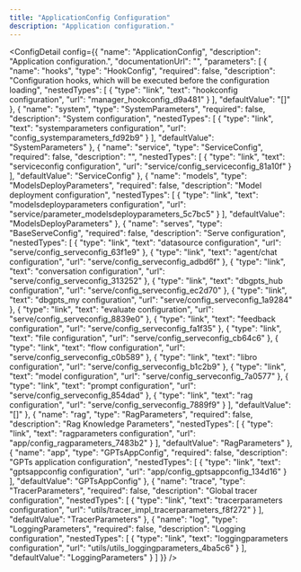 ```yaml
---
title: "ApplicationConfig Configuration"
description: "Application configuration."
---
```



<ConfigDetail config={{
  "name": "ApplicationConfig",
  "description": "Application configuration.",
  "documentationUrl": "",
  "parameters": [
    {
      "name": "hooks",
      "type": "HookConfig",
      "required": false,
      "description": "Configuration hooks, which will be executed before the configuration loading",
      "nestedTypes": [
        {
          "type": "link",
          "text": "hookconfig configuration",
          "url": "manager_hookconfig_d9a481"
        }
      ],
      "defaultValue": "[]"
    },
    {
      "name": "system",
      "type": "SystemParameters",
      "required": false,
      "description": "System configuration",
      "nestedTypes": [
        {
          "type": "link",
          "text": "systemparameters configuration",
          "url": "config_systemparameters_fd92b9"
        }
      ],
      "defaultValue": "SystemParameters"
    },
    {
      "name": "service",
      "type": "ServiceConfig",
      "required": false,
      "description": "",
      "nestedTypes": [
        {
          "type": "link",
          "text": "serviceconfig configuration",
          "url": "service/config_serviceconfig_81a10f"
        }
      ],
      "defaultValue": "ServiceConfig"
    },
    {
      "name": "models",
      "type": "ModelsDeployParameters",
      "required": false,
      "description": "Model deployment configuration",
      "nestedTypes": [
        {
          "type": "link",
          "text": "modelsdeployparameters configuration",
          "url": "service/parameter_modelsdeployparameters_5c7bc5"
        }
      ],
      "defaultValue": "ModelsDeployParameters"
    },
    {
      "name": "serves",
      "type": "BaseServeConfig",
      "required": false,
      "description": "Serve configuration",
      "nestedTypes": [
        {
          "type": "link",
          "text": "datasource configuration",
          "url": "serve/config_serveconfig_63f1e9"
        },
        {
          "type": "link",
          "text": "agent/chat configuration",
          "url": "serve/config_serveconfig_adbd6f"
        },
        {
          "type": "link",
          "text": "conversation configuration",
          "url": "serve/config_serveconfig_313252"
        },
        {
          "type": "link",
          "text": "dbgpts_hub configuration",
          "url": "serve/config_serveconfig_ec2d70"
        },
        {
          "type": "link",
          "text": "dbgpts_my configuration",
          "url": "serve/config_serveconfig_1a9284"
        },
        {
          "type": "link",
          "text": "evaluate configuration",
          "url": "serve/config_serveconfig_8839e0"
        },
        {
          "type": "link",
          "text": "feedback configuration",
          "url": "serve/config_serveconfig_fa1f35"
        },
        {
          "type": "link",
          "text": "file configuration",
          "url": "serve/config_serveconfig_cb64c6"
        },
        {
          "type": "link",
          "text": "flow configuration",
          "url": "serve/config_serveconfig_c0b589"
        },
        {
          "type": "link",
          "text": "libro configuration",
          "url": "serve/config_serveconfig_b1c2b9"
        },
        {
          "type": "link",
          "text": "model configuration",
          "url": "serve/config_serveconfig_7a0577"
        },
        {
          "type": "link",
          "text": "prompt configuration",
          "url": "serve/config_serveconfig_854dad"
        },
        {
          "type": "link",
          "text": "rag configuration",
          "url": "serve/config_serveconfig_7889f9"
        }
      ],
      "defaultValue": "[]"
    },
    {
      "name": "rag",
      "type": "RagParameters",
      "required": false,
      "description": "Rag Knowledge Parameters",
      "nestedTypes": [
        {
          "type": "link",
          "text": "ragparameters configuration",
          "url": "app/config_ragparameters_7483b2"
        }
      ],
      "defaultValue": "RagParameters"
    },
    {
      "name": "app",
      "type": "GPTsAppConfig",
      "required": false,
      "description": "GPTs application configuration",
      "nestedTypes": [
        {
          "type": "link",
          "text": "gptsappconfig configuration",
          "url": "app/config_gptsappconfig_134d16"
        }
      ],
      "defaultValue": "GPTsAppConfig"
    },
    {
      "name": "trace",
      "type": "TracerParameters",
      "required": false,
      "description": "Global tracer configuration",
      "nestedTypes": [
        {
          "type": "link",
          "text": "tracerparameters configuration",
          "url": "utils/tracer_impl_tracerparameters_f8f272"
        }
      ],
      "defaultValue": "TracerParameters"
    },
    {
      "name": "log",
      "type": "LoggingParameters",
      "required": false,
      "description": "Logging configuration",
      "nestedTypes": [
        {
          "type": "link",
          "text": "loggingparameters configuration",
          "url": "utils/utils_loggingparameters_4ba5c6"
        }
      ],
      "defaultValue": "LoggingParameters"
    }
  ]
}} />


